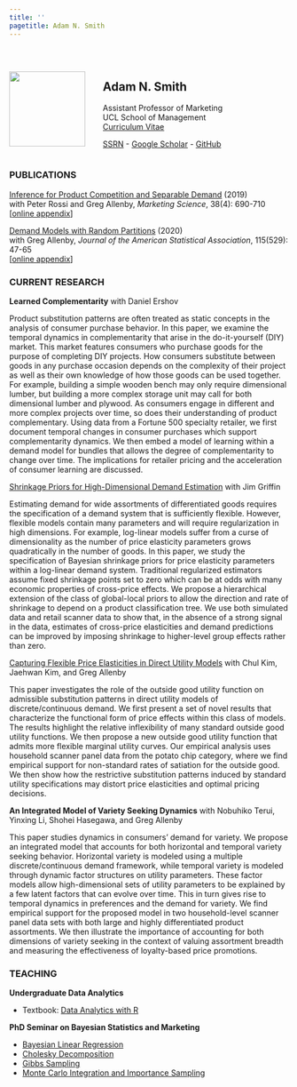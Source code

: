 ```yaml
---
title: ''
pagetitle: Adam N. Smith
---
```


<br>

:::: {style="display: flex;"}
::: {.column width="33%"}
<img src="files/adam.jpeg" style="width:90%; margin-right: 50px">
:::
  
::: {.column width="66%"}
## Adam N. Smith

Assistant Professor of Marketing\
UCL School of Management\
[Curriculum Vitae](files/Adam Smith CV.pdf)

[SSRN](https://papers.ssrn.com/sol3/cf_dev/AbsByAuth.cfm?per_id=2615768) - [Google Scholar](https://scholar.google.com/citations?user=V48pzb0AAAAJ&hl=en) - [GitHub](https://github.com/adam-n-smith)
:::
  
::::
  
### PUBLICATIONS

[Inference for Product Competition and Separable Demand](files/separabledemand.pdf) (2019) \
with Peter Rossi and Greg Allenby, *Marketing Science*, 38(4): 690-710\
[[online appendix](files/separabledemand_appendix.pdf)]

[Demand Models with Random Partitions](files/dmrp.pdf) (2020)\
with Greg Allenby, *Journal of the American Statistical Association*, 115(529): 47-65\
[[online appendix](files/dmrp_appendix.pdf)]

### CURRENT RESEARCH

**Learned Complementarity** with Daniel Ershov

Product substitution patterns are often treated as static concepts in the analysis of consumer purchase behavior. In this paper, we examine the temporal dynamics in complementarity that arise in the do-it-yourself (DIY) market. This market features consumers who purchase goods for the purpose of completing DIY projects. How consumers substitute between goods in any purchase occasion depends on the complexity of their project as well as their own knowledge of how those goods can be used together. For example, building a simple wooden bench may only require dimensional lumber, but building a more complex storage unit may call for both dimensional lumber and plywood. As consumers engage in different and more complex projects over time, so does their understanding of product complementary. Using data from a Fortune 500 specialty retailer, we first document temporal changes in consumer purchases which support complementarity dynamics. We then embed a model of learning within a demand model for bundles that allows the degree of complementarity to change over time. The implications for retailer pricing and the acceleration of consumer learning are discussed.

[Shrinkage Priors for High-Dimensional Demand Estimation](files/demandpriors.pdf) with Jim Griffin

Estimating demand for wide assortments of differentiated goods requires the specification of a demand system that is sufficiently flexible. However, flexible models contain many parameters and will require regularization in high dimensions. For example, log-linear models suffer from a curse of dimensionality as the number of price elasticity parameters grows quadratically in the number of goods. In this paper, we study the specification of Bayesian shrinkage priors for price elasticity parameters within a log-linear demand system. Traditional regularized estimators assume fixed shrinkage points set to zero which can be at odds with many economic properties of cross-price effects. We propose a hierarchical extension of the class of global-local priors to allow the direction and rate of shrinkage to depend on a product classification tree. We use both simulated data and retail scanner data to show that, in the absence of a strong signal in the data, estimates of cross-price elasticities and demand predictions can be improved by imposing shrinkage to higher-level group effects rather than zero. 

[Capturing Flexible Price Elasticities in Direct Utility Models](files/outsidegood.pdf) with Chul Kim, Jaehwan Kim, and Greg Allenby

This paper investigates the role of the outside good utility function on admissible substitution patterns in direct utility models of discrete/continuous demand. We first present a set of novel results that characterize the functional form of price effects within this class of models. The results highlight the relative inflexibility of many standard outside good utility functions. We then propose a new outside good utility function that admits more flexible marginal utility curves. Our empirical analysis uses household scanner panel data from the potato chip category, where we find empirical support for non-standard rates of satiation for the outside good. We then show how the restrictive substitution patterns induced by standard utility specifications may distort price elasticities and optimal pricing decisions.

**An Integrated Model of Variety Seeking Dynamics** with Nobuhiko Terui, Yinxing Li, Shohei Hasegawa, and Greg Allenby

This paper studies dynamics in consumers' demand for variety. We propose an integrated model that accounts for both horizontal and temporal variety seeking behavior. Horizontal variety is modeled using a multiple discrete/continuous demand framework, while temporal variety is modeled through dynamic factor structures on utility parameters. These factor models allow high-dimensional sets of utility parameters to be explained by a few latent factors that can evolve over time. This in turn gives rise to temporal dynamics in preferences and the demand for variety. We find empirical support for the proposed model in two household-level scanner panel data sets with both large and highly differentiated product assortments. We then illustrate the importance of accounting for both dimensions of variety seeking in the context of valuing assortment breadth and measuring the effectiveness of loyalty-based price promotions.

### TEACHING

**Undergraduate Data Analytics**

- Textbook: [Data Analytics with R](https://adam-n-smith.github.io/MSIN0010/)

**PhD Seminar on Bayesian Statistics and Marketing**

- [Bayesian Linear Regression](files/bayesian_regression.pdf)
- [Cholesky Decomposition](files/cholesky_decomposition.pdf)
- [Gibbs Sampling](files/gibbs_sampling.pdf)
- [Monte Carlo Integration and Importance Sampling](files/mc_integration.pdf)

